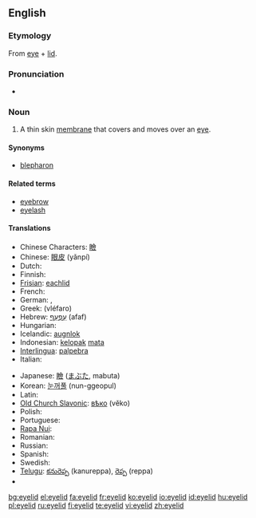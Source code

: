==English==
{{wikipedia}}
===Etymology===
From [[eye]] + [[lid]].

===Pronunciation===
* {{audio|en-us-eyelid.ogg|Audio (US)}}

===Noun===
{{en-noun}}

# {{anatomy}} A thin skin [[membrane]] that covers and moves over an [[eye]].

====Synonyms====
* [[blepharon]]

====Related terms====
* [[eyebrow]]
* [[eyelash]]

====Translations====
{{trans-top|(anatomy) A thin skin membrane that covers and moves over an eye}}
* Chinese Characters: [[瞼]]
* Chinese: [[眼皮]] (yǎnpí)
* Dutch: {{t-|nl|ooglid|n}}
* Finnish: {{t-|fi|silmäluomi}}
* [[Frisian]]: [[eachlid]] {{n}}
* French: {{t+|fr|paupière|f}}
* German: {{t+|de|Augenlid|n}}, {{t+|de|Lid|n}}
* Greek: {{t+|el|βλέφαρο|n|sc=Grek}} (vléfaro)
* Hebrew: [[עפעף|עַפְעַף]] (afaf) {{m}}
* Hungarian: {{t|hu|szemhéj}}
* Icelandic: [[augnlok]] {{n}}
* Indonesian: [[kelopak]] [[mata]]
* [[Interlingua]]: [[palpebra#Indonesian|palpebra]]
* Italian: {{t-|it|palpebra|f}}
{{trans-mid}}
* Japanese: [[瞼]] ([[まぶた]], mabuta)
* Korean: [[눈꺼풀]] (nun-ggeopul)
* Latin: {{t-|la|palpebra}}
* [[Old Church Slavonic]]: [[вѣко]] (věko) {{n}}
* Polish: {{t+|pl|powieka|f}}
* Portuguese: {{t+|pt|pálpebra|f}}
* [[Rapa Nui]]: {{tø|rap|papare mata|xs=Rapa Nui}}
* Romanian: {{t-|ro|pleoapă|f}}
* Russian: {{t+|ru|веко|n|tr=véko|sc=Cyrl}}
* Spanish: {{t+|es|párpado}}
* Swedish: {{t-|sv|ögonlock|n}}
* [[Telugu]]: [[కనురెప్ప]] (kanureppa), [[రెప్ప]] (reppa)
* {{trreq|Turkish}}
{{trans-bottom}}

[[bg:eyelid]]
[[el:eyelid]]
[[fa:eyelid]]
[[fr:eyelid]]
[[ko:eyelid]]
[[io:eyelid]]
[[id:eyelid]]
[[hu:eyelid]]
[[pl:eyelid]]
[[ru:eyelid]]
[[fi:eyelid]]
[[te:eyelid]]
[[vi:eyelid]]
[[zh:eyelid]]